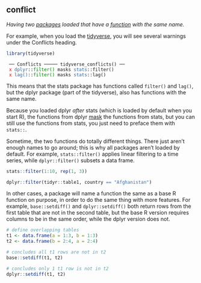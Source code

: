 ## conflict

<dfn>Having two [packages](p.html#package) loaded that have a [function](f.html#function) with the same name.</dfn>

For example, when you load the [tidyverse](t.html#tidyverse), you will see several warnings under the Conflicts heading.

```r
library(tidyverse)
```

<code>
── Conflicts ───── tidyverse_conflicts() ──<br>
<span style="color:red;">x</span> <span style="color:rgb(52,101,164);">dplyr</span>::<span style="color:green;">filter()</span> masks <span style="color:rgb(52,101,164);">stats</span>::filter()<br>
<span style="color:red;">x</span> <span style="color:rgb(52,101,164);">lag()</span>::<span style="color:green;">filter()</span> masks <span style="color:rgb(52,101,164);">stats</span>::lag()
</code>

This means that the stats package has functions called `filter()` and `lag()`, but the dplyr package (part of the tidyverse), also has functions with the same name.

Because you loaded dplyr *after* stats (which is loaded by default when you start R), the functions from dplyr [mask](#mask) the functions from stats, but you can still use the functions from stats, you just need to preface them with `stats::`.

Sometime, the two functions do totally different things. There just aren't enough names to go around; this is why all packages aren't loaded by default. For example, `stats::filter()` applies linear filtering to a time series, while `dplyr::filter()` subsets a data frame.

```r
stats::filter(1:10, rep(1, 3))
```


```r
dplyr::filter(tidyr::table1, country == "Afghanistan")
```

In other cases, a package will name a function the same as a base R function on purpose, in order to do the same thing with more features. For example, `base::setdiff()` and `dplyr::setdiff()` both return rows from the first table that are not in the second table, but the base R version requires columns to be in the same order, while the dplyr version does not. 

```r
# define overlapping tables
t1 <- data.frame(a = 1:3, b = 1:3)
t2 <- data.frame(b = 2:4, a = 2:4)

# concludes all t1 rows are not in t2
base::setdiff(t1, t2)
```

```r
# concludes only 1 t1 row is not in t2
dplyr::setdiff(t1, t2)
```

